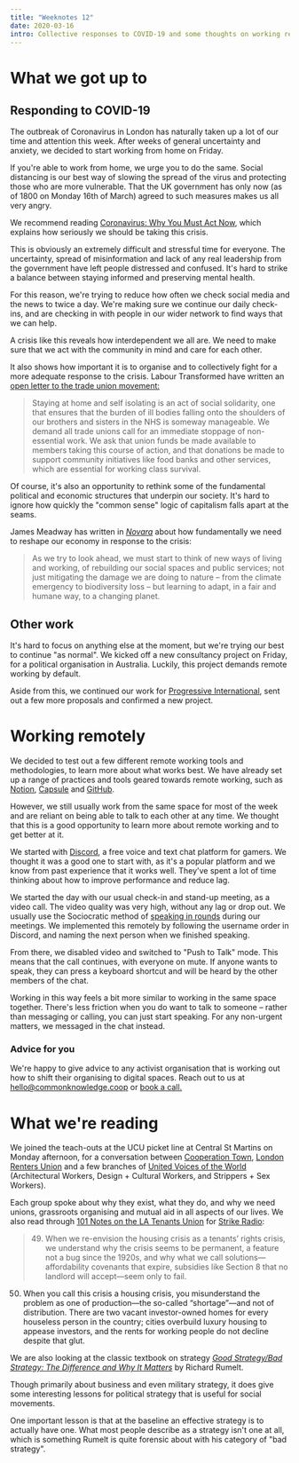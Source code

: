 ```yaml
---
title: "Weeknotes 12"
date: 2020-03-16
intro: Collective responses to COVID-19 and some thoughts on working remotely
---
```

# What we got up to

## Responding to COVID-19

The outbreak of Coronavirus in London has naturally taken up a lot of our time and attention this week. After weeks of general uncertainty and anxiety, we decided to start working from home on Friday.

If you're able to work from home, we urge you to do the same. Social distancing is our best way of slowing the spread of the virus and protecting those who are more vulnerable. That the UK government has only now (as of 1800 on Monday 16th of March) agreed to such measures makes us all very angry.

We recommend reading [Coronavirus: Why You Must Act Now](https://medium.com/@tomaspueyo/coronavirus-act-today-or-people-will-die-f4d3d9cd99ca), which explains how seriously we should be taking this crisis.

This is obviously an extremely difficult and stressful time for everyone. The uncertainty, spread of misinformation and lack of any real leadership from the government have left people distressed and confused. It's hard to strike a balance between staying informed and preserving mental health.

For this reason, we're trying to reduce how often we check social media and the news to twice a day. We're making sure we continue our daily check-ins, and are checking in with people in our wider network to find ways that we can help.

A crisis like this reveals how interdependent we all are. We need to make sure that we act with the community in mind and care for each other.

It also shows how important it is to organise and to collectively fight for a more adequate response to the crisis. Labour Transformed have written an [open letter to the trade union movement:](https://labourtransformed.org/on-the-coronavirus-and-the-social-crisis-an-open-letter-to-the-trade-union-movement-from-labour-transformed/)

> Staying at home and self isolating is an act of social solidarity, one that ensures that the burden of ill bodies falling onto the shoulders of our brothers and sisters in the NHS is someway manageable. We demand all trade unions call for an immediate stoppage of non-essential work. We ask that union funds be made available to members taking this course of action, and that donations be made to support community initiatives like food banks and other services, which are essential for working class survival.

Of course, it's also an opportunity to rethink some of the fundamental political and economic structures that underpin our society. It's hard to ignore how quickly the "common sense" logic of capitalism falls apart at the seams.

James Meadway has written in [*Novara*](https://novaramedia.com/2020/03/16/coronavirus-will-require-us-to-completely-reshape-the-economy/) about how fundamentally we need to reshape our economy in response to the crisis:

> As we try to look ahead, we must start to think of new ways of living and working, of rebuilding our social spaces and public services; not just mitigating the damage we are doing to nature – from the climate emergency to biodiversity loss – but learning to adapt, in a fair and humane way, to a changing planet.

## Other work

It's hard to focus on anything else at the moment, but we're trying our best to continue "as normal". We kicked off a new consultancy project on Friday, for a political organisation in Australia. Luckily, this project demands remote working by default.

Aside from this, we continued our work for [Progressive International](http://progressive-international.org), sent out a few more proposals and confirmed a new project.

# Working remotely

We decided to test out a few different remote working tools and methodologies, to learn more about what works best. We have already set up a range of practices and tools geared towards remote working, such as [Notion](http://notion.so), [Capsule](http://capsulecrm.com/) and [GitHub](https://github.com/).

However, we still usually work from the same space for most of the week and are reliant on being able to talk to each other at any time. We thought that this is a good opportunity to learn more about remote working and to get better at it.

We started with [Discord](https://discordapp.com/), a free voice and text chat platform for gamers. We thought it was a good one to start with, as it's a popular platform and we know from past experience that it works well. They've spent a lot of time thinking about how to improve performance and reduce lag.

We started the day with our usual check-in and stand-up meeting, as a video call. The video quality was very high, without any lag or drop out. We usually use the Sociocratic method of [speaking in rounds](https://sociocracyforall.org/wp-content/uploads/2019/11/On-Rounds_ELC.pdf) during our meetings. We implemented this remotely by following the username order in Discord, and naming the next person when we finished speaking.

From there, we disabled video and switched to "Push to Talk" mode. This means that the call continues, with everyone on mute. If anyone wants to speak, they can press a keyboard shortcut and will be heard by the other members of the chat.

Working in this way feels a bit more similar to working in the same space together. There's less friction when you do want to talk to someone – rather than messaging or calling, you can just start speaking. For any non-urgent matters, we messaged in the chat instead.

### Advice for you

We're happy to give advice to any activist organisation that is working out how to shift their organising to digital spaces. Reach out to us at hello@commonknowledge.coop or [book a call.](https://commonknowledge.youcanbook.me/)

# What we're reading

We joined the teach-outs at the UCU picket line at Central St Martins on Monday afternoon, for a conversation between [Cooperation Town](https://www.mutual-aid.uk/), [London Renters Union](https://londonrentersunion.org/) and a few branches of [United Voices of the World](https://www.uvwunion.org.uk/) (Architectural Workers, Design + Cultural Workers, and Strippers + Sex Workers).

Each group spoke about why they exist, what they do, and why we need unions, grassroots organising and mutual aid in all aspects of our lives. We also read through [101 Notes on the LA Tenants Union](https://communemag.com/101-notes-on-the-la-tenants-union/) for [Strike Radio](http://zeno.fm/strike-radio):

> 49. When we re-envision the housing crisis as a tenants’ rights crisis, we understand why the crisis seems to be permanent, a feature not a bug since the 1920s, and why what we call solutions—affordability covenants that expire, subsidies like Section 8 that no landlord will accept—seem only to fail.

50. When you call this crisis a housing crisis, you misunderstand the problem as one of production—the so-called “shortage”—and not of distribution. There are two vacant investor-owned homes for every houseless person in the country; cities overbuild luxury housing to appease investors, and the rents for working people do not decline despite that glut.

We are also looking at the classic textbook on strategy *[Good Strategy/Bad Strategy: The Difference and Why It Matters](https://www.penguinrandomhouse.com/books/208668/good-strategy-bad-strategy-by-richard-rumelt/)* by Richard Rumelt.

Though primarily about business and even military strategy, it does give some interesting lessons for political strategy that is useful for social movements.

One important lesson is that at the baseline an effective strategy is to actually have one. What most people describe as a strategy isn't one at all, which is something Rumelt is quite forensic about with his category of "bad strategy".

